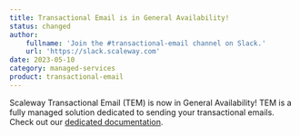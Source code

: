```yaml
---
title: Transactional Email is in General Availability!
status: changed
author:
    fullname: 'Join the #transactional-email channel on Slack.'
    url: 'https://slack.scaleway.com'
date: 2023-05-10
category: managed-services
product: transactional-email
---
```


Scaleway Transactional Email (TEM) is now in General Availability! TEM is a fully managed solution dedicated to sending your transactional emails. Check out our [dedicated documentation](https://www.scaleway.com/en/docs/managed-services/transactional-email/).

